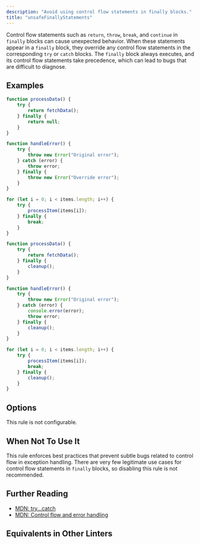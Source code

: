 ```yaml
---
description: "Avoid using control flow statements in finally blocks."
title: "unsafeFinallyStatements"
---
```



<RuleSummary plugin="ts" rule="unsafeFinallyStatements" />

Control flow statements such as `return`, `throw`, `break`, and `continue` in `finally` blocks can cause unexpected behavior.
When these statements appear in a `finally` block, they override any control flow statements in the corresponding `try` or `catch` blocks.
The `finally` block always executes, and its control flow statements take precedence, which can lead to bugs that are difficult to diagnose.

## Examples

<Tabs>
<TabItem label="❌ Incorrect">

```ts
function processData() {
	try {
		return fetchData();
	} finally {
		return null;
	}
}

function handleError() {
	try {
		throw new Error("Original error");
	} catch (error) {
		throw error;
	} finally {
		throw new Error("Override error");
	}
}

for (let i = 0; i < items.length; i++) {
	try {
		processItem(items[i]);
	} finally {
		break;
	}
}
```

</TabItem>
<TabItem label="✅ Correct">

```ts
function processData() {
	try {
		return fetchData();
	} finally {
		cleanup();
	}
}

function handleError() {
	try {
		throw new Error("Original error");
	} catch (error) {
		console.error(error);
		throw error;
	} finally {
		cleanup();
	}
}

for (let i = 0; i < items.length; i++) {
	try {
		processItem(items[i]);
		break;
	} finally {
		cleanup();
	}
}
```

</TabItem>
</Tabs>

## Options

This rule is not configurable.

## When Not To Use It

This rule enforces best practices that prevent subtle bugs related to control flow in exception handling.
There are very few legitimate use cases for control flow statements in `finally` blocks, so disabling this rule is not recommended.

## Further Reading

- [MDN: try...catch](https://developer.mozilla.org/en-US/docs/Web/JavaScript/Reference/Statements/try...catch)
- [MDN: Control flow and error handling](https://developer.mozilla.org/en-US/docs/Web/JavaScript/Guide/Control_flow_and_error_handling)

## Equivalents in Other Linters

<RuleEquivalents pluginId="ts" ruleId="unsafeFinallyStatements" />
